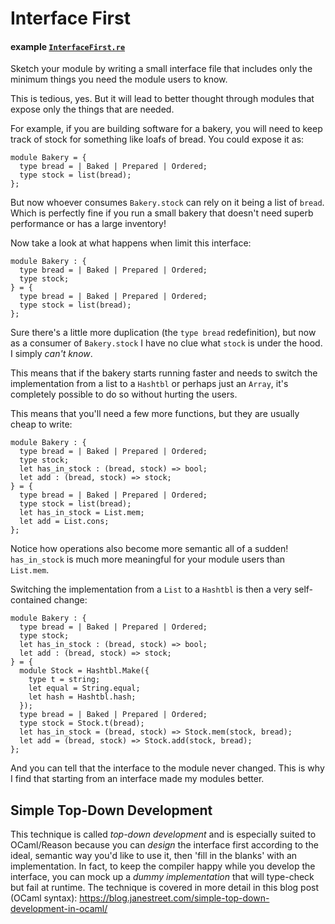 # Interface First

#### example [`InterfaceFirst.re`](./interface-first/InterfaceFirst.re)

Sketch your module by writing a small interface file that includes only the
minimum things you need the module users to know.

This is tedious, yes. But it will lead to better thought through modules that
expose only the things that are needed.

For example, if you are building software for a bakery, you will need to keep
track of stock for something like loafs of bread. You could expose it as:

```re prelude
module Bakery = {
  type bread = | Baked | Prepared | Ordered;
  type stock = list(bread);
};
```

But now whoever consumes `Bakery.stock` can rely on it being a list of `bread`.
Which is perfectly fine if you run a small bakery that doesn't need superb
performance or has a large inventory!

Now take a look at what happens when limit this interface:

```re prelude
module Bakery : {
  type bread = | Baked | Prepared | Ordered;
  type stock;
} = {
  type bread = | Baked | Prepared | Ordered;
  type stock = list(bread);
};
```

Sure there's a little more duplication (the `type bread` redefinition), but now
as a consumer of `Bakery.stock` I have no clue what `stock` is under the hood.
I simply _can't know_.

This means that if the bakery starts running faster and needs to switch the
implementation from a list to a `Hashtbl` or perhaps just an `Array`, it's
completely possible to do so without hurting the users.

This means that you'll need a few more functions, but they are usually cheap to
write:

```re prelude
module Bakery : {
  type bread = | Baked | Prepared | Ordered;
  type stock;
  let has_in_stock : (bread, stock) => bool;
  let add : (bread, stock) => stock;
} = {
  type bread = | Baked | Prepared | Ordered;
  type stock = list(bread);
  let has_in_stock = List.mem;
  let add = List.cons;
};
```

Notice how operations also become more semantic all of a sudden! `has_in_stock`
is much more meaningful for your module users than `List.mem`.

Switching the implementation from a `List` to a `Hashtbl` is then a very
self-contained change:

```re prelude
module Bakery : {
  type bread = | Baked | Prepared | Ordered;
  type stock;
  let has_in_stock : (bread, stock) => bool;
  let add : (bread, stock) => stock;
} = {
  module Stock = Hashtbl.Make({
    type t = string;
    let equal = String.equal;
    let hash = Hashtbl.hash;
  });
  type bread = | Baked | Prepared | Ordered;
  type stock = Stock.t(bread);
  let has_in_stock = (bread, stock) => Stock.mem(stock, bread);
  let add = (bread, stock) => Stock.add(stock, bread);
};
```

And you can tell that the interface to the module never changed. This is why I
find that starting from an interface made my modules better.

## Simple Top-Down Development

This technique is called _top-down development_ and is especially suited to OCaml/Reason because you can _design_ the interface first according to the ideal, semantic way you'd like to use it, then 'fill in the blanks' with an implementation. In fact, to keep the compiler happy while you develop the interface, you can mock up a _dummy implementation_ that will type-check but fail at runtime. The technique is covered in more detail in this blog post (OCaml syntax): https://blog.janestreet.com/simple-top-down-development-in-ocaml/
